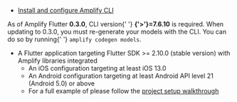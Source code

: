 - [Install and configure Amplify CLI](/gen1/[platform]/tools/cli/start/set-up-cli/)

<Callout warning>
  As of Amplify Flutter <strong>0.3.0</strong>, CLI version{' '}
  <strong>{'>'}=7.6.10</strong> is required. When updating to 0.3.0, you must
  re-generate your models with the CLI. You can do so by running{' '}
  <code>amplify codegen models</code>.
</Callout>

- A Flutter application targeting Flutter SDK >= 2.10.0 (stable version) with Amplify libraries integrated
  - An iOS configuration targeting at least iOS 13.0
  - An Android configuration targeting at least Android API level 21 (Android 5.0) or above
  - For a full example of please follow the [project setup walkthrough](/gen1/[platform]/prev/start/project-setup/create-application/)
